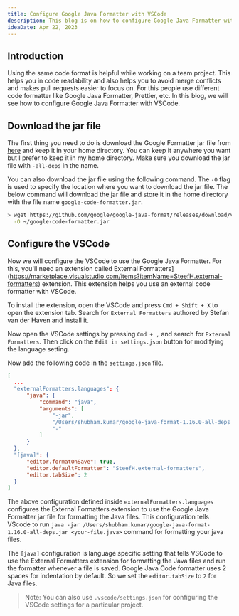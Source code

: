 ```yaml
---
title: Configure Google Java Formatter with VSCode
description: This blog is on how to configure Google Java Formatter with VSCode
ideaDate: Apr 22, 2023
---
```


## Introduction 

Using the same code format is helpful while working on a team project. 
This helps you in code readability and also helps you to avoid merge conflicts and makes pull requests easier to focus on.
For this people use different code formatter like Google Java Formatter, Prettier, etc. 
In this blog, we will see how to configure Google Java Formatter with VSCode.

## Download the jar file

The first thing you need to do is download the Google Formatter jar file from [here](https://github.com/google/google-java-format/releases) and keep it in your home directory. 
You can keep it anywhere you want but I prefer to keep it in my home directory.
Make sure you download the jar file with `-all-deps` in the name.

You can also download the jar file using the following command. 
The `-O` flag is used to specify the location where you want to download the jar file.
The below command will download the jar file and store it in the home directory with the file name `google-code-formatter.jar`.

```bash
> wget https://github.com/google/google-java-format/releases/download/v1.16.0/google-java-format-1.16.0.jar \
  -O ~/google-code-formatter.jar
```

## Configure the VSCode

Now we will configure the VSCode to use the Google Java Formatter.
For this, you'll need an extension called External Formatters](https://marketplace.visualstudio.com/items?itemName=SteefH.external-formatters) extension.
This extension helps you use an external code formatter with VSCode.

To install the extension, open the VSCode and press `Cmd + Shift + X` to open the extension tab.
Search for `External Formatters` authored by Stefan van der Haven and install it.

Now open the VSCode settings by pressing `Cmd + ,` and search for `External Formatters`.
Then click on the `Edit in settings.json` button for modifying the language setting.

<BlogImage src={ImgSettings} alt="" />

Now add the following code in the `settings.json` file.

```json
[
  ...
  "externalFormatters.languages": {
      "java": {
          "command": "java",
          "arguments": [
              "-jar",
              "/Users/shubham.kumar/google-java-format-1.16.0-all-deps.jar",
              "-"
          ]
      }
  },
  "[java]": {
      "editor.formatOnSave": true,
      "editor.defaultFormatter": "SteefH.external-formatters",
      "editor.tabSize": 2
  }
]  
```

The above configuration defined inside `externalFormatters.languages` configures the External Formatters extension to use the Google Java Formatter jar file for formatting the Java files.
This configuration tells VScode to run `java -jar /Users/shubham.kumar/google-java-format-1.16.0-all-deps.jar <your-file.java>` command for formatting your java files.

The `[java]` configuration is language specific setting that tells VSCode to use the External Formatters extension for formatting the Java files and run the formatter whenever a file is saved.
Google Java Code formatter uses 2 spaces for indentation by default.
So we set the `editor.tabSize` to `2` for Java files. 

> Note: You can also use `.vscode/settings.json` for configuring the VSCode settings for a particular project.
